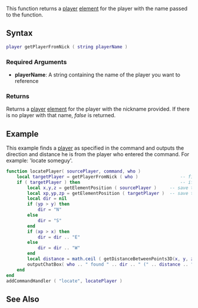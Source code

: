 
{{Server client function}}
{{Deprecated|getPlayerFromName|}}

This function returns a [[/player.md|player]] [[/element.md|element]] for the player with the name passed to the function.

==Syntax==
<syntaxhighlight lang="lua">
player getPlayerFromNick ( string playerName )
</syntaxhighlight>

===Required Arguments===
* '''playerName''': A string containing the name of the player you want to reference

===Returns===
Returns a [[/player.md|player]] [[/element.md|element]] for the player with the nickname provided. If there is no player with that name, ''false'' is returned.

==Example==
This example finds a [[/player.md|player]] as specified in the command and outputs the direction and distance he is from the player who entered the command. For example: 'locate someguy'.
<syntaxhighlight lang="lua">
function locatePlayer( sourcePlayer, command, who )
	local targetPlayer = getPlayerFromNick ( who )                -- find the player that was specified in the command
	if ( targetPlayer ) then                                      -- if a player was found
		local x,y,z = getElementPosition ( sourcePlayer )     -- save the position of the player who entered the command
		local xp,yp,zp = getElementPosition ( targetPlayer )  -- save the position of the player who should be located
		local dir = nil
		if (yp > y) then
			dir = "N"
		else
			dir = "S"
		end
		if (xp > x) then
			dir = dir .. "E"
		else
			dir = dir .. "W"
		end
		local distance = math.ceil ( getDistanceBetweenPoints3D(x, y, z, xp, yp, zp) )
		outputChatBox( who .. " found " .. dir .. " (" .. distance .. ")", sourcePlayer) -- output the message
	end
end
addCommandHandler ( "locate", locatePlayer )
</syntaxhighlight>

==See Also==
{{Player functions}}